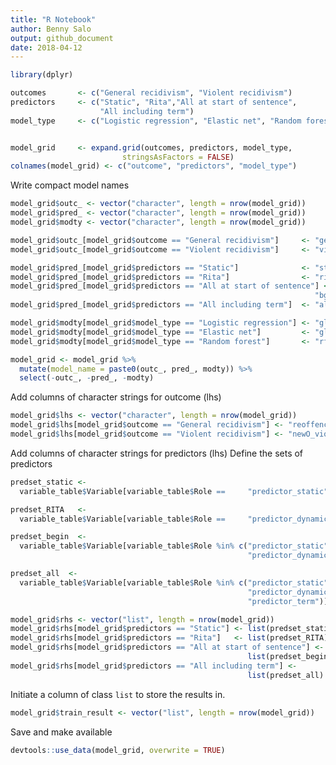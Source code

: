 ```yaml
---
title: "R Notebook"
author: Benny Salo
output: github_document
date: 2018-04-12
---
```

```r
library(dplyr)
```


```r
outcomes       <- c("General recidivism", "Violent recidivism")
predictors     <- c("Static", "Rita","All at start of sentence", 
                    "All including term")
model_type     <- c("Logistic regression", "Elastic net", "Random forest")


model_grid     <- expand.grid(outcomes, predictors, model_type, 
                         stringsAsFactors = FALSE)
colnames(model_grid) <- c("outcome", "predictors", "model_type")
```

Write compact model names
```r
model_grid$outc_ <- vector("character", length = nrow(model_grid))
model_grid$pred_ <- vector("character", length = nrow(model_grid))
model_grid$modty <- vector("character", length = nrow(model_grid))

model_grid$outc_[model_grid$outcome == "General recidivism"]     <- "gen_"
model_grid$outc_[model_grid$outcome == "Violent recidivism"]     <- "vio_"

model_grid$pred_[model_grid$predictors == "Static"]              <- "stat_"
model_grid$pred_[model_grid$predictors == "Rita"]                <- "rita_"
model_grid$pred_[model_grid$predictors == "All at start of sentence"] <- 
                                                                    "bgnn_"
model_grid$pred_[model_grid$predictors == "All including term"]  <- "allp_"

model_grid$modty[model_grid$model_type == "Logistic regression"] <- "glm"
model_grid$modty[model_grid$model_type == "Elastic net"]         <- "glmnet"
model_grid$modty[model_grid$model_type == "Random forest"]       <- "rf"

model_grid <- model_grid %>% 
  mutate(model_name = paste0(outc_, pred_, modty)) %>% 
  select(-outc_, -pred_, -modty)

```


Add columns of character strings for outcome (lhs)
```r
model_grid$lhs <- vector("character", length = nrow(model_grid))
model_grid$lhs[model_grid$outcome == "General recidivism"] <- "reoffenceThisTerm"
model_grid$lhs[model_grid$outcome == "Violent recidivism"] <- "newO_violent"
```

Add columns of character strings for predictors (lhs)
Define the sets of predictors
```r
predset_static <- 
  variable_table$Variable[variable_table$Role ==     "predictor_static"]

predset_RITA   <- 
  variable_table$Variable[variable_table$Role ==     "predictor_dynamic"]

predset_begin  <- 
  variable_table$Variable[variable_table$Role %in% c("predictor_static",
                                                     "predictor_dynamic")]

predset_all  <- 
  variable_table$Variable[variable_table$Role %in% c("predictor_static",
                                                     "predictor_dynamic",
                                                     "predictor_term")]

```

```r
model_grid$rhs <- vector("list", length = nrow(model_grid))
model_grid$rhs[model_grid$predictors == "Static"] <- list(predset_static)
model_grid$rhs[model_grid$predictors == "Rita"]   <- list(predset_RITA)
model_grid$rhs[model_grid$predictors == "All at start of sentence"] <- 
                                                     list(predset_begin)
model_grid$rhs[model_grid$predictors == "All including term"] <- 
                                                     list(predset_all)
```

Initiate a column of class `list` to store the results in.
```r
model_grid$train_result <- vector("list", length = nrow(model_grid))
```


Save and make available
```r
devtools::use_data(model_grid, overwrite = TRUE)
```

